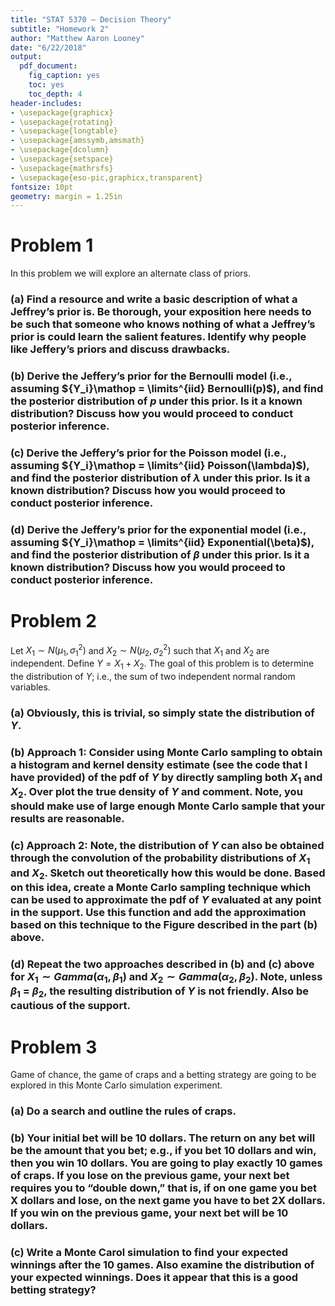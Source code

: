 ```yaml
---
title: "STAT 5370 – Decision Theory"
subtitle: "Homework 2"
author: "Matthew Aaron Looney"
date: "6/22/2018"
output: 
  pdf_document: 
    fig_caption: yes
    toc: yes
    toc_depth: 4
header-includes:
- \usepackage{graphicx}
- \usepackage{rotating}
- \usepackage{longtable}
- \usepackage{amssymb,amsmath}
- \usepackage{dcolumn}
- \usepackage{setspace}
- \usepackage{mathrsfs}
- \usepackage{eso-pic,graphicx,transparent}
fontsize: 10pt
geometry: margin = 1.25in
---
```


\newpage

\onehalfspacing

# Problem 1

In this problem we will explore an alternate class of priors.

### (a) Find a resource and write a basic description of what a Jeffrey’s prior is. Be thorough, your exposition here needs to be such that someone who knows nothing of what a Jeffrey’s prior is could learn the salient features. Identify why people like Jeffery’s priors and discuss drawbacks.



### (b) Derive the Jeffery’s prior for the Bernoulli model (i.e., assuming ${Y_i}\mathop  = \limits^{iid} Bernoulli(p)$), and find the posterior distribution of $p$ under this prior. Is it a known distribution? Discuss how you would proceed to conduct posterior inference.




### (c) Derive the Jeffery’s prior for the Poisson model (i.e., assuming ${Y_i}\mathop  = \limits^{iid} Poisson(\lambda)$), and find the posterior distribution of $\lambda$ under this prior. Is it a known distribution? Discuss how you would proceed to conduct posterior inference.




### (d) Derive the Jeffery’s prior for the exponential model (i.e., assuming ${Y_i}\mathop  = \limits^{iid} Exponential(\beta)$), and find the posterior distribution of $\beta$ under this prior. Is it a known distribution? Discuss how you would proceed to conduct posterior inference.



\newpage

# Problem 2

Let ${X_1} \sim N({\mu _1},\sigma _1^2)$ and ${X_2} \sim N({\mu _2},\sigma _2^2)$ such that $X_1$ and $X_2$ are independent. Define $Y = {X_1} + {X_2}$. The goal of this problem is to determine the distribution of $Y$; i.e., the sum of two independent normal random variables.

### (a) Obviously, this is trivial, so simply state the distribution of $Y$.



### (b) Approach 1: Consider using Monte Carlo sampling to obtain a histogram and kernel density estimate (see the code that I have provided) of the pdf of $Y$ by directly sampling both $X_1$ and $X_2$. Over plot the true density of $Y$ and comment. Note, you should make use of large enough Monte Carlo sample that your results are reasonable.



### (c) Approach 2: Note, the distribution of $Y$ can also be obtained through the convolution of the probability distributions of $X_1$ and $X_2$. Sketch out theoretically how this would be done. Based on this idea, create a Monte Carlo sampling technique which can be used to approximate the pdf of $Y$ evaluated at any point in the support. Use this function and add the approximation based on this technique to the Figure described in the part (b) above.



### (d) Repeat the two approaches described in (b) and (c) above for ${X_1} \sim Gamma({\alpha _1},{\beta _1})$ and ${X_2} \sim Gamma({\alpha _2},{\beta _2})$. Note, unless $\beta_1$ = $\beta_2$, the resulting distribution of $Y$ is not friendly. Also be cautious of the support.



\newpage

# Problem 3

Game of chance, the game of craps and a betting strategy are going to be explored in this Monte Carlo simulation experiment.

### (a) Do a search and outline the rules of craps.




### (b) Your initial bet will be 10 dollars. The return on any bet will be the amount that you bet; e.g., if you bet 10 dollars and win, then you win 10 dollars. You are going to play exactly 10 games of craps. If you lose on the previous game, your next bet requires you to “double down,” that is, if on one game you bet X dollars and lose, on the next game you have to bet 2X dollars. If you win on the previous game, your next bet will be 10 dollars.




### (c) Write a Monte Carol simulation to find your expected winnings after the 10 games. Also examine the distribution of your expected winnings. Does it appear that this is a good betting strategy?

